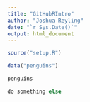 ```yaml
---
title: "GitHubRIntro"
author: "Joshua Reyling"
date: "`r Sys.Date()`"
output: html_document
---
```


```r
source("setup.R")
```

```r
data("penguins")

penguins
```

```r
do something else
```
